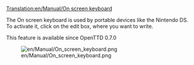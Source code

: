 [[Translation:en/Manual/On screen keyboard]]


The On screen keyboard is used by portable devices like the Nintendo DS. To activate it, click on the edit box, where you want to write.

This feature is available since OpenTTD 0.7.0

[[File:en/Manual/On screen keyboard.png]]